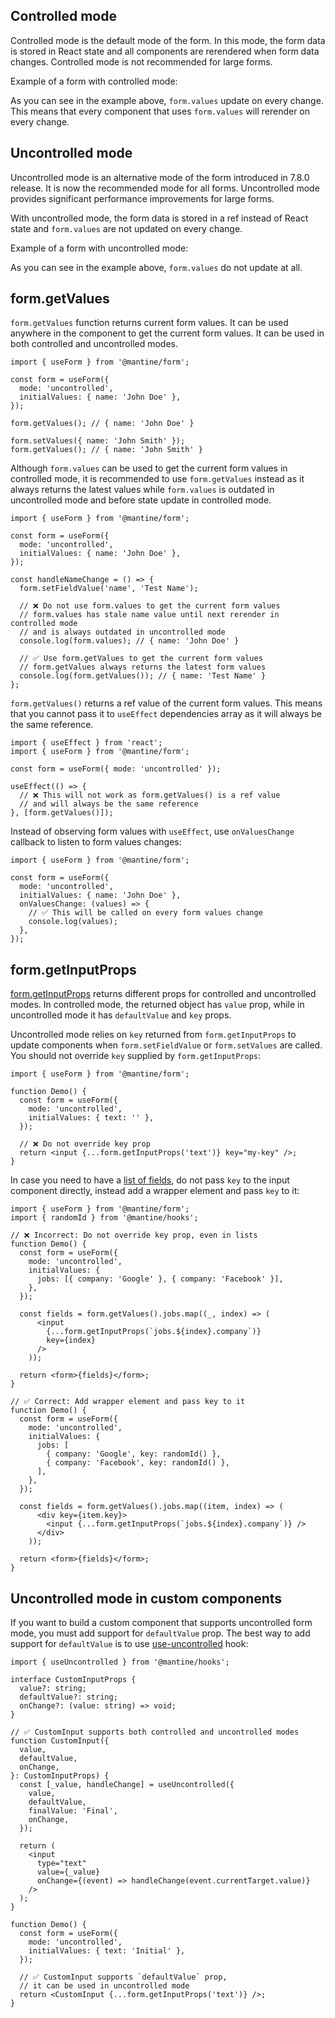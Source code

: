 

## Controlled mode

Controlled mode is the default mode of the form. In this mode, the form data is
stored in React state and all components are rerendered when form data changes.
Controlled mode is not recommended for large forms.

Example of a form with controlled mode:

<Demo data={FormDemos.controlled} />

As you can see in the example above, `form.values` update on every change. This
means that every component that uses `form.values` will rerender on every change.

## Uncontrolled mode

Uncontrolled mode is an alternative mode of the form introduced in 7.8.0 release.
It is now the recommended mode for all forms.
Uncontrolled mode provides significant performance improvements for large forms.

With uncontrolled mode, the form data is stored in a ref instead of React state
and `form.values` are not updated on every change.

Example of a form with uncontrolled mode:

<Demo data={FormDemos.uncontrolled} />

As you can see in the example above, `form.values` do not update at all.

## form.getValues

`form.getValues` function returns current form values. It can be
used anywhere in the component to get the current form values. It can
be used in both controlled and uncontrolled modes.

```tsx
import { useForm } from '@mantine/form';

const form = useForm({
  mode: 'uncontrolled',
  initialValues: { name: 'John Doe' },
});

form.getValues(); // { name: 'John Doe' }

form.setValues({ name: 'John Smith' });
form.getValues(); // { name: 'John Smith' }
```

Although `form.values` can be used to get the current form values in controlled mode, it is
recommended to use `form.getValues` instead as it always returns the latest
values while `form.values` is outdated in uncontrolled mode and before state
update in controlled mode.

```tsx
import { useForm } from '@mantine/form';

const form = useForm({
  mode: 'uncontrolled',
  initialValues: { name: 'John Doe' },
});

const handleNameChange = () => {
  form.setFieldValue('name', 'Test Name');

  // ❌ Do not use form.values to get the current form values
  // form.values has stale name value until next rerender in controlled mode
  // and is always outdated in uncontrolled mode
  console.log(form.values); // { name: 'John Doe' }

  // ✅ Use form.getValues to get the current form values
  // form.getValues always returns the latest form values
  console.log(form.getValues()); // { name: 'Test Name' }
};
```

`form.getValues()` returns a ref value of the current form values. This means that
you cannot pass it to `useEffect` dependencies array as it will always be the same
reference.

```tsx
import { useEffect } from 'react';
import { useForm } from '@mantine/form';

const form = useForm({ mode: 'uncontrolled' });

useEffect(() => {
  // ❌ This will not work as form.getValues() is a ref value
  // and will always be the same reference
}, [form.getValues()]);
```

Instead of observing form values with `useEffect`, use `onValuesChange` callback
to listen to form values changes:

```tsx
import { useForm } from '@mantine/form';

const form = useForm({
  mode: 'uncontrolled',
  initialValues: { name: 'John Doe' },
  onValuesChange: (values) => {
    // ✅ This will be called on every form values change
    console.log(values);
  },
});
```

## form.getInputProps

[form.getInputProps](/form/get-input-props/) returns different props for controlled
and uncontrolled modes. In controlled mode, the returned object has `value` prop,
while in uncontrolled mode it has `defaultValue` and `key` props.

Uncontrolled mode relies on `key` returned from `form.getInputProps` to update
components when `form.setFieldValue` or `form.setValues` are called. You should
not override `key` supplied by `form.getInputProps`:

```tsx
import { useForm } from '@mantine/form';

function Demo() {
  const form = useForm({
    mode: 'uncontrolled',
    initialValues: { text: '' },
  });

  // ❌ Do not override key prop
  return <input {...form.getInputProps('text')} key="my-key" />;
}
```

In case you need to have a [list of fields](/form/nested/#nested-arrays),
do not pass `key` to the input component directly, instead add a wrapper
element and pass `key` to it:

```tsx
import { useForm } from '@mantine/form';
import { randomId } from '@mantine/hooks';

// ❌ Incorrect: Do not override key prop, even in lists
function Demo() {
  const form = useForm({
    mode: 'uncontrolled',
    initialValues: {
      jobs: [{ company: 'Google' }, { company: 'Facebook' }],
    },
  });

  const fields = form.getValues().jobs.map((_, index) => (
      <input
        {...form.getInputProps(`jobs.${index}.company`)}
        key={index}
      />
    ));

  return <form>{fields}</form>;
}

// ✅ Correct: Add wrapper element and pass key to it
function Demo() {
  const form = useForm({
    mode: 'uncontrolled',
    initialValues: {
      jobs: [
        { company: 'Google', key: randomId() },
        { company: 'Facebook', key: randomId() },
      ],
    },
  });

  const fields = form.getValues().jobs.map((item, index) => (
      <div key={item.key}>
        <input {...form.getInputProps(`jobs.${index}.company`)} />
      </div>
    ));

  return <form>{fields}</form>;
}
```

## Uncontrolled mode in custom components

If you want to build a custom component that supports uncontrolled form mode,
you must add support for `defaultValue` prop. The best way to add support for
`defaultValue` is to use [use-uncontrolled](/hooks/use-uncontrolled/) hook:

```tsx
import { useUncontrolled } from '@mantine/hooks';

interface CustomInputProps {
  value?: string;
  defaultValue?: string;
  onChange?: (value: string) => void;
}

// ✅ CustomInput supports both controlled and uncontrolled modes
function CustomInput({
  value,
  defaultValue,
  onChange,
}: CustomInputProps) {
  const [_value, handleChange] = useUncontrolled({
    value,
    defaultValue,
    finalValue: 'Final',
    onChange,
  });

  return (
    <input
      type="text"
      value={_value}
      onChange={(event) => handleChange(event.currentTarget.value)}
    />
  );
}

function Demo() {
  const form = useForm({
    mode: 'uncontrolled',
    initialValues: { text: 'Initial' },
  });

  // ✅ CustomInput supports `defaultValue` prop,
  // it can be used in uncontrolled mode
  return <CustomInput {...form.getInputProps('text')} />;
}
```
